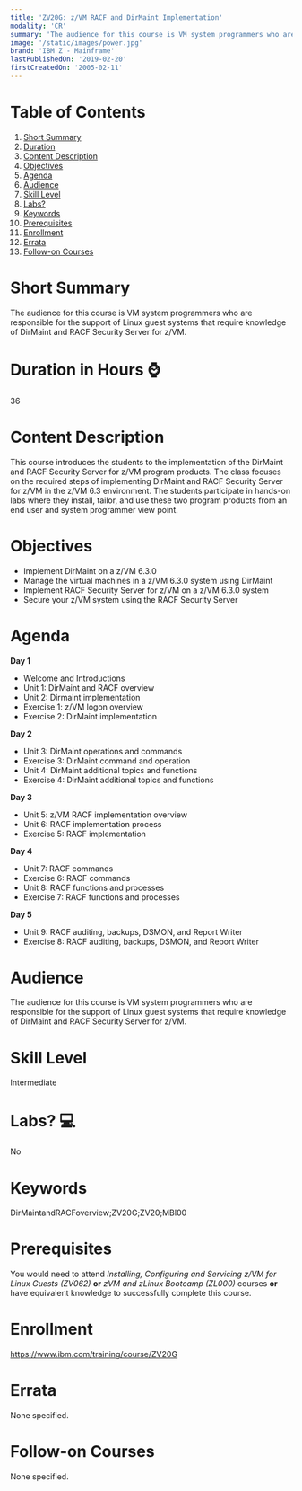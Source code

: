 ```yaml
---
title: 'ZV20G: z/VM RACF and DirMaint Implementation'
modality: 'CR'
summary: 'The audience for this course is VM system programmers who are responsible for the support of Linux guest systems that require knowledge of DirMaint and RACF Security Server for z/VM.'
image: '/static/images/power.jpg'
brand: 'IBM Z - Mainframe'
lastPublishedOn: '2019-02-20'
firstCreatedOn: '2005-02-11'
---
```

# Table of Contents
1.  [Short Summary](#short-summary)
2.  [Duration](#duration-in-hours-)
3.  [Content Description](#content-description)
4.  [Objectives](#objectives)
5.  [Agenda](#agenda)
6.  [Audience](#audience)
7.  [Skill Level](#skill-level)
8.  [Labs?](#labs-)
9.  [Keywords](#keywords)
10. [Prerequisites](#prerequisites)
11. [Enrollment](#enrollment)
12. [Errata](#errata)
13. [Follow-on Courses](#follow-on-courses)

# Short Summary
The audience for this course is VM system programmers who are responsible for the support of Linux guest systems that require knowledge of DirMaint and RACF Security Server for z/VM.

# Duration in Hours ⌚
36

# Content Description
<p>This course introduces the students to the implementation of the DirMaint and RACF Security Server for z/VM program products. The class focuses on the required steps of implementing DirMaint and RACF Security Server for z/VM in the z/VM 6.3 environment. The students participate in hands-on labs where they install, tailor, and use these two program products from an end user and system programmer view point.</p>

# Objectives
<ul>
	<li>Implement DirMaint on a z/VM 6.3.0</li>
	<li>Manage the virtual machines in a z/VM 6.3.0 system using DirMaint</li>
	<li>Implement RACF Security Server for z/VM on a z/VM 6.3.0 system</li>
	<li>Secure your z/VM system using the RACF Security Server</li>
</ul>

# Agenda
<p><strong>Day 1</strong></p><ul><li>Welcome and Introductions</li><li>Unit 1: DirMaint and RACF overview</li><li>Unit 2: Dirmaint implementation</li><li>Exercise 1: z/VM logon overview</li><li>Exercise 2: DirMaint implementation</li></ul><p><strong>Day 2</strong></p><ul><li>Unit 3: DirMaint operations and commands</li><li>Exercise 3: DirMaint command and operation</li><li>Unit 4: DirMaint additional topics and functions</li><li>Exercise 4: DirMaint additional topics and functions</li></ul><p><strong>Day 3</strong></p><ul><li>Unit 5: z/VM RACF implementation overview</li><li>Unit 6: RACF implementation process</li><li>Exercise 5: RACF implementation</li></ul><p><strong>Day 4</strong></p><ul><li>Unit 7: RACF commands</li><li>Exercise 6: RACF commands</li><li>Unit 8: RACF functions and processes</li><li>Exercise 7: RACF functions and processes</li></ul><p><strong>Day 5</strong></p><ul><li>Unit 9: RACF auditing, backups, DSMON, and Report Writer</li><li>Exercise 8: RACF auditing, backups, DSMON, and Report Writer</li></ul>

# Audience
<p>The audience for this course is VM system programmers who are responsible for the support of Linux guest systems that require knowledge of DirMaint and RACF Security Server for z/VM.</p>

# Skill Level
Intermediate

# Labs? 💻
No

# Keywords
DirMaintandRACFoverview;ZV20G;ZV20;MBI00

# Prerequisites
<p>You would need to attend <em>Installing, Configuring and Servicing z/VM for Linux Guests (ZV062)</em> <strong>or</strong> <em>zVM and zLinux Bootcamp (ZL000)</em> courses <strong>or</strong> have equivalent knowledge to successfully complete this course.</p>

# Enrollment
https://www.ibm.com/training/course/ZV20G

# Errata
None specified.

# Follow-on Courses
None specified.


